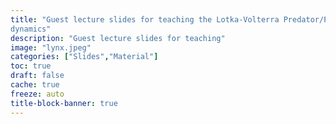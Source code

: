 ```yaml
---
title: "Guest lecture slides for teaching the Lotka-Volterra Predator/Prey
dynamics"
description: "Guest lecture slides for teaching"
image: "lynx.jpeg"
categories: ["Slides","Material"]
toc: true
draft: false
cache: true
freeze: auto
title-block-banner: true
---
```


<object data="Lotkavolterra-1.pdf" width="1000" height="1000" type='application/pdf'/>
